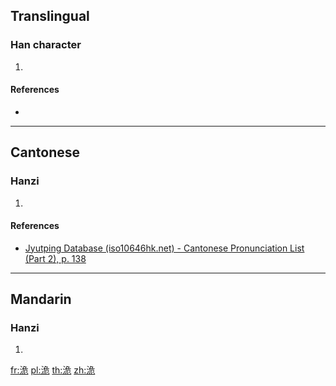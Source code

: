 {{character info/new}}
==Translingual==

===Han character===
{{Han char|rn=85|rad=水|as=06|sn=9|four=37112|canj=ENMU|ids=⿰氵危}}

# {{defn|Han|sort=水06}}

====References====
* {{Han ref|kx=0619.250|dkj=17360|hdz=31613.040|uh=6D08|ud=27912|bh=CFAA|bd=53162}}

----

==Cantonese==

===Hanzi===
{{yue-hanzi|jyut=[[ngai4]], [[ai4]]|y=ngai4, ai4}}

# {{defn|lang=yue|sort=水06}}

====References====
*[http://www.iso10646hk.net/jp/document/download.jsp Jyutping Database (iso10646hk.net) - Cantonese Pronunciation List (Part 2), p. 138]

----

==Mandarin==

===Hanzi===
{{cmn-hanzi|pin=[[wéi]] ([[wei2]])|wg=wei<sup>2</sup>}}

# {{defn|lang=cmn|sort=水06}}

[[fr:洈]]
[[pl:洈]]
[[th:洈]]
[[zh:洈]]